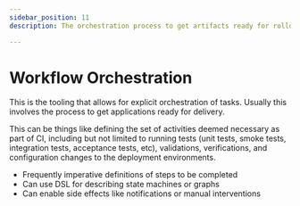```yaml
---
sidebar_position: 11
description: The orchestration process to get artifacts ready for rollout

---
```


# Workflow Orchestration

<p>This is the tooling that allows for explicit orchestration of tasks.
Usually this involves the process to get applications ready for delivery.</p>
<p>This can be things like defining the set of activities deemed necessary as part of CI, including but not limited to running tests (unit tests, smoke tests, integration tests, acceptance tests, etc), validations, verifications, and configuration changes to the deployment environments.</p>

- Frequently imperative definitions of steps to be completed
- Can use DSL for describing state machines or graphs
- Can enable side effects like notifications or manual interventions
